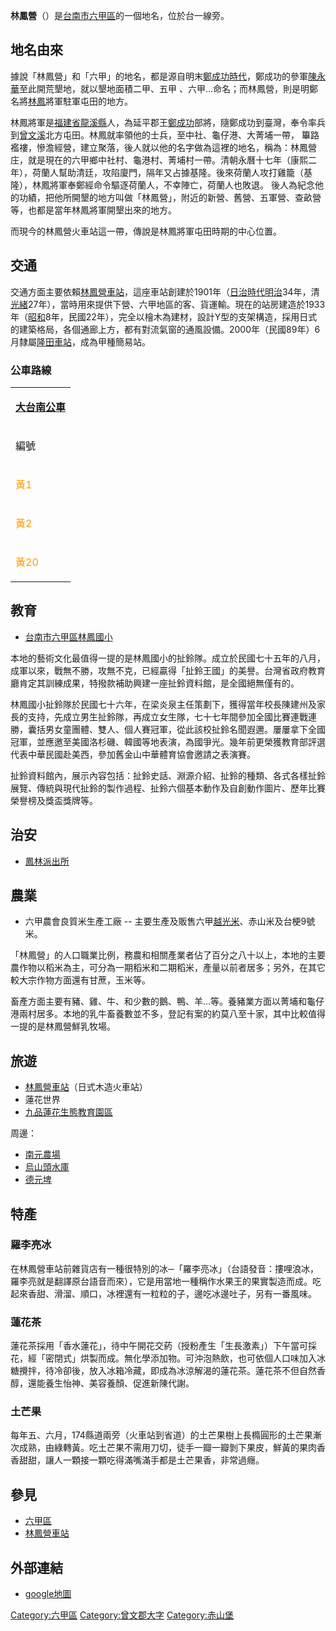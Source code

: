 {{copy edit|time=2013-04-15T04:28:54+00:00}}

'''林鳳營'''（{{lang-nan-tw|Lîm-hōng-iâⁿ}}）是[[台南市|台南市]][[六甲區|六甲區]]的一個地名，位於台一線旁。


==地名由來==
據說「林鳳營」和「六甲」的地名，都是源自明末[[明鄭時期|鄭成功時代]]，鄭成功的參軍[[陳永華_(明鄭)|陳永華]]至此開荒墾地，就以墾地面積二甲、五甲 、六甲...命名；而林鳳營，則是明鄭名將[[林鳳_(明鄭)|林鳳]]將軍駐軍屯田的地方。

林鳳將軍是[[福建省|福建省]][[龍溪縣|龍溪縣]]人，為延平郡王[[鄭成功|鄭成功]]部將，隨鄭成功到臺灣，奉令率兵到[[曾文溪|曾文溪]]北方屯田。林鳳就率領他的士兵，至中社、龜仔港、大菁埔一帶， 篳路襤褸，慘澹經營，建立聚落，後人就以他的名字做為這裡的地名，稱為：林鳳營庄，就是現在的六甲鄉中社村、龜港村、菁埔村一帶。清朝永曆十七年（康熙二年），荷蘭人幫助清廷，攻陷廈門，隔年又占據基隆。後來荷蘭人攻打雞籠（基隆），林鳳將軍奉鄭經命令驅逐荷蘭人，不幸陣亡，荷蘭人也敗退。 後人為紀念他的功績，把他所開墾的地方叫做「林鳳營」，附近的新營、舊營、五軍營、查畝營等，也都是當年林鳳將軍開墾出來的地方。 

而現今的林鳳營火車站這一帶，傳說是林鳳將軍屯田時期的中心位置。

==交通==
交通方面主要依賴[[林鳳營車站|林鳳營車站]]，這座車站創建於1901年（[[台灣日治時期|日治時代]][[明治|明治]]34年，清[[光緒|光緒]]27年），當時用來提供下營、六甲地區的客、貨運輸。現在的站房建造於1933年（[[昭和|昭和]]8年，民國22年），完全以檜木為建材，設計Y型的支架構造，採用日式的建築格局，各個通廊上方，都有對流氣窗的通風設備。2000年（民國89年）6月隸屬[[隆田車站|隆田車站]]，成為甲種簡易站。

===公車路線===
{|class="wikitable" width="70%" align="center"
|-align=center bgcolor=#FFFFFF
|colspan=6| '''<!-- 注释出：[[File:Logo_of_Tainan_Bus_NT.png|25px]] --> [[大台南公車|大台南公車]]'''
|-
! 編號
! 經營業者
! 起站
! 經由
! 迄站
|-
| <font color=#FF9900>黃1</font>
| [[新營客運|新營客運]]
| 新營
| 柳營
| 六甲<small>（部分班次延駛[[國立臺南藝術大學|南藝大]]）</small>
|-
| <font color=#FF9900>黃2</font>
| [[新營客運|新營客運]]
| 新營
| 柳營、六甲
| 王爺宮<small>（部分班次延駛西口小瑞士）</small>
|-
| <font color=#FF9900>黃20</font>
| [[興南客運|興南客運]]
| 麻豆
| 下營、紅毛厝
| 林鳳營火車站
|}

==教育==
*[https://www.lfes.tn.edu.tw 台南市六甲區林鳳國小] {{Wayback|url=https://www.lfes.tn.edu.tw/ |date=20210125203220 }}

本地的藝術文化最值得一提的是林鳳國小的扯鈴隊。成立於民國七十五年的八月，成軍以來，戰無不勝，攻無不克，已經贏得「扯鈴王國」的美譽。台灣省政府教育廳肯定其訓練成果，特撥款補助興建一座扯鈴資料館，是全國絕無僅有的。

林鳳國小扯鈴隊於民國七十六年，在梁炎泉主任策劃下，獲得當年校長陳建州及家長的支持，先成立男生扯鈴隊，再成立女生隊，七十七年間參加全國比賽連戰連勝，囊括男女童團體、雙人、個人賽冠軍，從此該校扯鈴名聞遐邇。屢屢拿下全國冠軍，並應邀至美國洛杉磯、韓國等地表演，為國爭光。幾年前更榮獲教育部評選代表中華民國赴美西，參加舊金山中華體育協會邀請之表演賽。

扯鈴資料館內，展示內容包括：扯鈴史話、淵源介紹、扯鈴的種類、各式各樣扯鈴展覽、傳統與現代扯鈴的製作過程、扯鈴六個基本動作及自創動作圖片、歷年比賽榮譽榜及獎盃獎牌等。

==治安==
*[https://www.tnpd.gov.tw/madou/Station/Details/103?unid=d1c7cd48-8643-c571-2023-6acc3a0ff885 鳳林派出所]

==農業==
*六甲農會良質米生產工廠 -- 主要生產及販售六甲[[越光米|越光米]]、赤山米及台梗9號米。

「林鳳營」的人口職業比例，務農和相關產業者佔了百分之八十以上，本地的主要農作物以稻米為主，可分為一期稻米和二期稻米，產量以前者居多；另外，在其它較大宗作物方面還有甘蔗，玉米等。

畜產方面主要有豬、雞、牛、和少數的鵝、鴨、羊…等。養豬業方面以菁埔和龜仔港兩村居多。本地的乳牛畜養數並不多，登記有案的約莫八至十家，其中比較值得一提的是林鳳營鮮乳牧場。

==旅遊==
*[[林鳳營車站|林鳳營車站]]（日式木造火車站）
*蓮花世界
*[http://jiou-pin-lotus.com.tw/ 九品蓮花生態教育園區] {{Wayback|url=http://jiou-pin-lotus.com.tw/ |date=20110110061039 }}

周邊：
*[http://www.nanyuanfarm.com.tw/ 南元農場] {{Wayback|url=http://www.nanyuanfarm.com.tw/ |date=20210309131056 }}
*[[烏山頭水庫|烏山頭水庫]]
*[[德元埤|德元埤]]{{le|德元埤荷蘭村|Deyuanpi Holland Village|荷蘭村}}

==特產==
===羅李亮冰===
在林鳳營車站前雜貨店有一種很特別的冰─「羅李亮冰」（台語發音：摟哩浪冰，羅李亮就是翻譯原台語音而來），它是用當地一種稱作水果王的果實製造而成。吃起來香甜、滑溜、順口，冰裡還有一粒粒的子，邊吃冰邊吐子，另有一番風味。

===蓮花茶===
蓮花茶採用「香水蓮花」，待中午開花交葯（授粉產生「生長激素」）下午當可採花，經「密閉式」烘製而成。無化學添加物。可沖泡熱飲，也可依個人口味加入冰糖攪拌，待冷卻後，放入冰箱冷藏，即成為冰涼解渴的蓮花茶。蓮花茶不但自然香醇，還能養生怡神、美容養顏、促進新陳代謝。

===土芒果===
每年五、六月，174縣道兩旁（火車站到省道）的土芒果樹上長橢圓形的土芒果漸次成熟，由綠轉黃。吃土芒果不需用刀切，徒手一瓣一瓣剝下果皮，鮮黃的果肉香香甜甜，讓人一顆接一顆吃得滿嘴滿手都是土芒果香，非常過癮。

==參見==
* [[六甲區|六甲區]]
* [[林鳳營車站|林鳳營車站]]

==外部連結==
*[http://goo.gl/maps/sgRK5 google地圖]

{{曾文郡}}

[[Category:六甲區|Category:六甲區]]
[[Category:曾文郡大字|Category:曾文郡大字]]
[[Category:赤山堡|Category:赤山堡]]